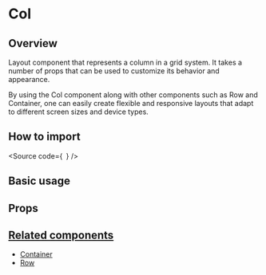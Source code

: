 

<Meta of={Stories} />

# Col

## Overview

Layout component that represents a column in a grid system.
It takes a number of props that can be used to customize its behavior and appearance.

By using the Col component along with other components such as Row and Container,
one can easily create flexible and responsive layouts that adapt to different screen sizes and device types.

## How to import

<Source
  code={`
`}
/>

## Basic usage

<Canvas of={Stories.Base} />

## Props

<ArgTypes of={Stories} />

## [Related components](#related-components)

- [Container](?path=/docs/components-core-layout-fluid-container--docs)
- [Row](?path=/docs/components-core-layout-fluid-row--docs)

